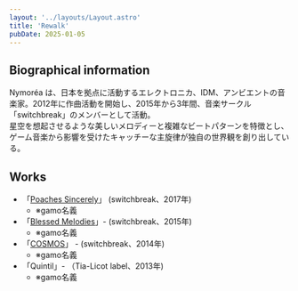 ```yaml
---
layout: '../layouts/Layout.astro'
title: 'Rewalk'
pubDate: 2025-01-05
---
```



<Prose>

## Biographical information

Nymoréa
は、日本を拠点に活動するエレクトロニカ、IDM、アンビエントの音楽家。2012年に作曲活動を開始し、2015年から3年間、音楽サークル「switchbreak」のメンバーとして活動。  
星空を想起させるような美しいメロディーと複雑なビートパターンを特徴とし、ゲーム音楽から影響を受けたキャッチーな主旋律が独自の世界観を創り出している。

## Works

- 「[Poaches Sincerely](https://switchbreak.bandcamp.com/album/poaches-sincerely)」 (switchbreak、2017年)
  - ※gamo名義
- 「[Blessed Melodies](https://switchbreak.bandcamp.com/album/blessed-melodies)」- (switchbreak、2015年)
  - ※gamo名義
- 「[COSMOS](https://switchbreak.bandcamp.com/album/cosmos)」 - (switchbreak、2014年)
  - ※gamo名義
- 「Quintil」- （Tia-Licot label、2013年)
  - ※gamo名義

</Prose>
